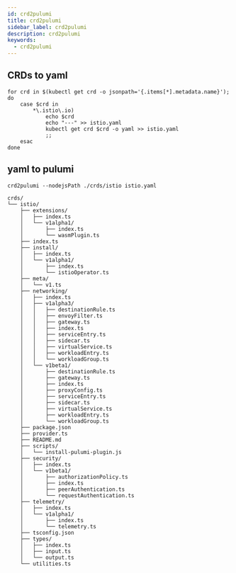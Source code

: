 ```yaml
---
id: crd2pulumi
title: crd2pulumi
sidebar_label: crd2pulumi
description: crd2pulumi
keywords:
  - crd2pulumi
---
```


## CRDs to yaml

```shell
for crd in $(kubectl get crd -o jsonpath='{.items[*].metadata.name}'); do
    case $crd in
        *\.istio\.io)
            echo $crd
            echo "---" >> istio.yaml
            kubectl get crd $crd -o yaml >> istio.yaml
            ;;
    esac
done
```

## yaml to pulumi

```shell
crd2pulumi --nodejsPath ./crds/istio istio.yaml
```

```shell
crds/
└── istio/
    ├── extensions/
    │   ├── index.ts
    │   └── v1alpha1/
    │       ├── index.ts
    │       └── wasmPlugin.ts
    ├── index.ts
    ├── install/
    │   ├── index.ts
    │   └── v1alpha1/
    │       ├── index.ts
    │       └── istioOperator.ts
    ├── meta/
    │   └── v1.ts
    ├── networking/
    │   ├── index.ts
    │   ├── v1alpha3/
    │   │   ├── destinationRule.ts
    │   │   ├── envoyFilter.ts
    │   │   ├── gateway.ts
    │   │   ├── index.ts
    │   │   ├── serviceEntry.ts
    │   │   ├── sidecar.ts
    │   │   ├── virtualService.ts
    │   │   ├── workloadEntry.ts
    │   │   └── workloadGroup.ts
    │   └── v1beta1/
    │       ├── destinationRule.ts
    │       ├── gateway.ts
    │       ├── index.ts
    │       ├── proxyConfig.ts
    │       ├── serviceEntry.ts
    │       ├── sidecar.ts
    │       ├── virtualService.ts
    │       ├── workloadEntry.ts
    │       └── workloadGroup.ts
    ├── package.json
    ├── provider.ts
    ├── README.md
    ├── scripts/
    │   └── install-pulumi-plugin.js
    ├── security/
    │   ├── index.ts
    │   └── v1beta1/
    │       ├── authorizationPolicy.ts
    │       ├── index.ts
    │       ├── peerAuthentication.ts
    │       └── requestAuthentication.ts
    ├── telemetry/
    │   ├── index.ts
    │   └── v1alpha1/
    │       ├── index.ts
    │       └── telemetry.ts
    ├── tsconfig.json
    ├── types/
    │   ├── index.ts
    │   ├── input.ts
    │   └── output.ts
    └── utilities.ts
```
